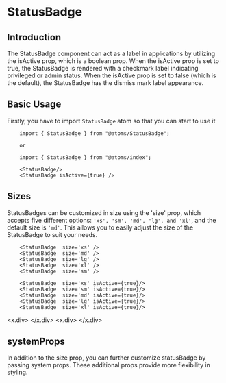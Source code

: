 

<MDXWrapper>
<Head>
	<title>StatusBadge Doc | OORSIG</title>
</Head>

# StatusBadge

## Introduction

The StatusBadge component can act as a label in applications by utilizing the isActive prop, which is a boolean prop. When the isActive prop is set to true, the StatusBadge is rendered with a checkmark label indicating privileged or admin status. When the isActive prop is set to false (which is the default), the StatusBadge has the dismiss mark label appearance.

## Basic Usage

Firstly, you have to import `StatusBadge` atom so that you can start to use it

```
	import { StatusBadge } from "@atoms/StatusBadge";

	or

	import { StatusBadge } from "@atoms/index";

	<StatusBadge/>
	<StatusBadge isActive={true} />

```

<StatusBadge />
<StatusBadge isActive={true} />

## Sizes

StatusBadges can be customized in size using the 'size' prop, which accepts five different options: `'xs', 'sm', 'md', 'lg', and 'xl'`, and the default size is `'md'`. This allows you to easily adjust the size of the StatusBadge to suit your needs.

```
	<StatusBadge  size='xs' />
    <StatusBadge  size='md' />
    <StatusBadge  size='lg' />
    <StatusBadge  size='xl' />
    <StatusBadge  size='sm' />

	<StatusBadge  size='xs' isActive={true}/>
    <StatusBadge  size='sm' isActive={true}/>
    <StatusBadge  size='md' isActive={true}/>
    <StatusBadge  size='lg' isActive={true}/>
    <StatusBadge  size='xl' isActive={true}/>
```

<x.div>
  <StatusBadge size="xs" />
  <StatusBadge size="sm" />
  <StatusBadge size="md" />
  <StatusBadge size="lg" />
  <StatusBadge size="xl" />
</x.div>
<x.div>
  <StatusBadge size="xs" isActive={true} />
  <StatusBadge size="sm" isActive={true} />
  <StatusBadge size="md" isActive={true} />
  <StatusBadge size="lg" isActive={true} />
  <StatusBadge size="xl" isActive={true} />
</x.div>

## systemProps

In addition to the size prop, you can further customize statusBadge by passing system props. These additional props provide more flexibility in styling.

</MDXWrapper>
